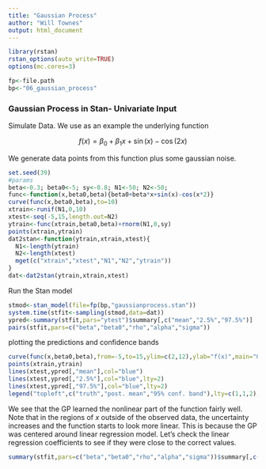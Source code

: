 ```yaml
---
title: "Gaussian Process"
author: "Will Townes"
output: html_document
---
```


```r
library(rstan)
rstan_options(auto_write=TRUE)
options(mc.cores=3)

fp<-file.path
bp<-"06_gaussian_process"
```

### Gaussian Process in Stan- Univariate Input

Simulate Data. We use as an example the underlying function 

$$f(x) = \beta_0 + \beta_1 x + \sin(x) - \cos(2x)$$

We generate data points from this function plus some gaussian noise.

```r
set.seed(39)
#params
beta<-0.3; beta0<-5; sy<-0.8; N1<-50; N2<-50;
func<-function(x,beta0,beta){beta0+beta*x+sin(x)-cos(x*2)}
curve(func(x,beta0,beta),to=10)
xtrain<-runif(N1,0,10)
xtest<-seq(-5,15,length.out=N2)
ytrain<-func(xtrain,beta0,beta)+rnorm(N1,0,sy)
points(xtrain,ytrain)
dat2stan<-function(ytrain,xtrain,xtest){
  N1<-length(ytrain)
  N2<-length(xtest)
  mget(c("xtrain","xtest","N1","N2","ytrain"))
}
dat<-dat2stan(ytrain,xtrain,xtest)
```

Run the Stan model

```r
stmod<-stan_model(file=fp(bp,"gaussianprocess.stan"))
system.time(stfit<-sampling(stmod,data=dat))
ypred<-summary(stfit,pars="ytest")$summary[,c("mean","2.5%","97.5%")]
pairs(stfit,pars=c("beta","beta0","rho","alpha","sigma"))
```

plotting the predictions and confidence bands

```r
curve(func(x,beta0,beta),from=-5,to=15,ylim=c(2,12),ylab="f(x)",main="Gaussian Process with Univariate Input")
points(xtrain,ytrain)
lines(xtest,ypred[,"mean"],col="blue")
lines(xtest,ypred[,"2.5%"],col="blue",lty=2)
lines(xtest,ypred[,"97.5%"],col="blue",lty=2)
legend("topleft",c("truth","post. mean","95% conf. band"),lty=c(1,1,2),col=c("black","blue","blue"))
```

We see that the GP learned the nonlinear part of the function fairly well. Note that in the regions of $x$ outside of the observed data, the uncertainty increases and the function starts to look more linear. This is because the GP was centered around linear regression model. Let's check the linear regression coefficients to see if they were close to the correct values.

```r
summary(stfit,pars=c("beta","beta0","rho","alpha","sigma"))$summary[,c("mean","2.5%","97.5%")]
```
